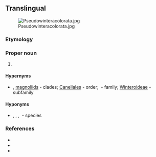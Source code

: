 ==Translingual==
[[File:Pseudowinteracolorata.jpg|thumb]]

===Etymology===
{{prefix|mul|pseudo|Wintera}}

===Proper noun===
{{taxoninfl|i=1|g=f}}

# {{taxon|genus|family|{{taxlink|Winteraceae|family|ver=180923}}|[[woody]] [[evergreen]] [[flowering]] trees and [[shrub]]s of Australia and New Zealnd}}

====Hypernyms====
* {{sense|genus}} {{angiosperms Hypernyms}}, [[magnoliids]]&nbsp;- clades; [[Canellales]]&nbsp;- order; {{taxlink|Winteraceae|family|ver=181227}}&nbsp;- family; [[Winteroideae]]&nbsp;- subfamily

====Hyponyms====
* {{sense|genus}} {{taxlink|Pseudowintera axillaris|species|noshow=1}}, {{taxlink|Pseudowintera colorata|species|noshow=1}}, {{taxlink|Pseudowintera insperata|species|noshow=1}}, {{taxlink|Pseudowintera traversii|species|noshow=1}}&nbsp;- species

===References===
* {{pedia|i=1}}
* {{specieslite|i=1}}
* {{comcatlite|i=1}}